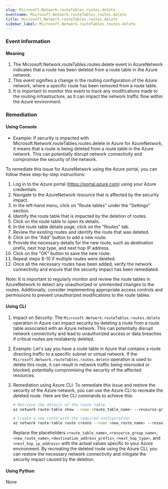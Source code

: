 ```yaml
--- 
slug: Microsoft.Network.routeTables.routes.delete
eventname: Microsoft.Network.routeTables.routes.delete
title: Microsoft.Network.routeTables.routes.delete
sidebar_label: Microsoft.Network.routeTables.routes.delete
---
```

                       
### Event Information

#### Meaning

1. The Microsoft.Network.routeTables.routes.delete event in AzureNetwork indicates that a route has been deleted from a route table in the Azure network.
2. This event signifies a change in the routing configuration of the Azure network, where a specific route has been removed from a route table.
3. It is important to monitor this event to track any modifications made to the routing infrastructure, as it can impact the network traffic flow within the Azure environment.

### Remediation

#### Using Console

- Example: If security is impacted with Microsoft.Network.routeTables.routes.delete in Azure for AzureNetwork, it means that a route is being deleted from a route table in the Azure network. This can potentially disrupt network connectivity and compromise the security of the network.

To remediate this issue for AzureNetwork using the Azure portal, you can follow these step-by-step instructions:

1. Log in to the Azure portal (https://portal.azure.com) using your Azure credentials.
2. Navigate to the AzureNetwork resource that is affected by the security impact.
3. In the left-hand menu, click on "Route tables" under the "Settings" section.
4. Identify the route table that is impacted by the deletion of routes.
5. Click on the route table to open its details.
6. In the route table details page, click on the "Routes" tab.
7. Review the existing routes and identify the route that was deleted.
8. Click on the "Add" button to add a new route.
9. Provide the necessary details for the new route, such as destination prefix, next hop type, and next hop IP address.
10. Click on the "OK" button to save the new route.
11. Repeat steps 8-10 if multiple routes were deleted.
12. Once all the necessary routes have been added, verify the network connectivity and ensure that the security impact has been remediated.

Note: It is important to regularly monitor and review the route tables in AzureNetwork to detect any unauthorized or unintended changes to the routes. Additionally, consider implementing appropriate access controls and permissions to prevent unauthorized modifications to the route tables.

#### Using CLI

1. Impact on Security: The `Microsoft.Network.routeTables.routes.delete` operation in Azure can impact security by deleting a route from a route table associated with an Azure network. This can potentially disrupt network connectivity and lead to unauthorized access or data breaches if critical routes are mistakenly deleted.

2. Example: Let's say you have a route table in Azure that contains a route directing traffic to a specific subnet or virtual network. If the `Microsoft.Network.routeTables.routes.delete` operation is used to delete this route, it can result in network traffic being misrouted or blocked, potentially compromising the security of the affected resources.

3. Remediation using Azure CLI: To remediate this issue and restore the security of the Azure network, you can use the Azure CLI to recreate the deleted route. Here are the CLI commands to achieve this:

   ```bash
   # Retrieve the details of the route table
   az network route-table show --name <route_table_name> --resource-group <resource_group_name>

   # Create a new route with the required configuration
   az network route-table route create --name <new_route_name> --resource-group <resource_group_name> --route-table-name <route_table_name> --address-prefix <destination_address_prefix> --next-hop-type <next_hop_type> --next-hop-ip-address <next_hop_ip_address>
   ```

   Replace the placeholders `<route_table_name>`, `<resource_group_name>`, `<new_route_name>`, `<destination_address_prefix>`, `<next_hop_type>`, and `<next_hop_ip_address>` with the actual values specific to your Azure environment. By recreating the deleted route using the Azure CLI, you can restore the necessary network connectivity and mitigate the security impact caused by the deletion.

#### Using Python

None


 